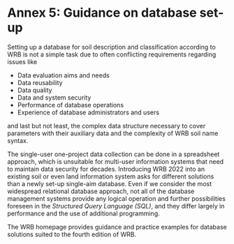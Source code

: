 # Annex 5: Guidance on database set-up {#sec-a5}

Setting up a database for soil description and classification according to WRB is not a simple task due to often conflicting requirements regarding issues like

-   Data evaluation aims and needs
-   Data reusability
-   Data quality
-   Data and system security
-   Performance of database operations
-   Experience of database administrators and users

and last but not least, the complex data structure necessary to cover parameters with their auxiliary data and the complexity of WRB soil name syntax.

The single-user one-project data collection can be done in a spreadsheet approach, which is unsuitable for multi-user information systems that need to maintain data security for decades. Introducing WRB 2022 into an existing soil or even land information system asks for different solutions than a newly set-up single-aim database. Even if we consider the most widespread relational database approach, not all of the database management systems provide any logical operation and further possibilities foreseen in the *Structured Query Language (SQL)*, and they differ largely in performance and the use of additional programming.

The WRB homepage provides guidance and practice examples for database solutions suited to the fourth edition of WRB.
